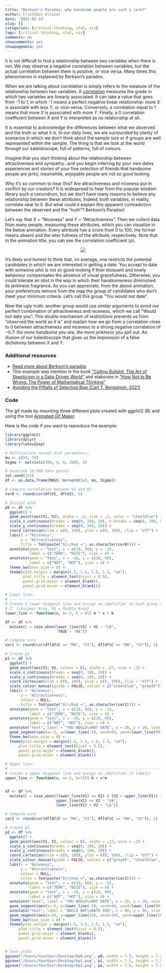 ```yaml
---
title: "Berkson's Paradox: why handsome people are such a jerk?"
author: Cristóbal Alcázar
date: '2021-02-14'
slug: []
categories: [critical-thinking, stat, viz]
tags: [critical-thinking, stat, viz]
comments: no
showcomments: yes
showpagemeta: yes
---
```



It is not difficult to find a relationship between two variables when there is not.
We may observe a negative correlation between variables, but the actual correlation
between them is positive, or vice versa. Many times this phenomenon is explained
by Berkson's paradox.

When we are talking about correlation is simply refers to the measure of the 
relationship between two variables. A [correlation](https://brilliant.org/wiki/correlation/)
measures the grade in which two variables are linearly associated. It can take a
value that goes from -1 to 1, in which -1 means a perfect negative linear
relationship: more $X$ is associate with less $Y$, or vice-versa. Conversely, a 
correlation equal to 1 means that more $X$ is associated with more $Y$. Finally, 
a 0 correlation coefficient between $X$ and $Y$ is interpreted as no relationship at all.

It is essential to acknowledge the differences between what we observed and the
truth or what it is. In our daily lives, we are surrounded by plenty of scenarios
in which we don't think about the sample size or if groups are well represented
within the sample. The thing is that we look at the world through 
our kaleidoscope, full of patterns, full of colours.

Imagine that you start thinking about the relationship between attractiveness and 
sympathy...and you begin inferring by your own dates experiences and stories of 
your fine selection of friends that handsome people are jerks; meanwhile,
enjoyable people are not so good looking. 

Why it's so common to hear this? Are attractiveness and niceness put in conflict 
by our creators? It is widespread to hear from the popular wisdom library such a 
conundrum, but we don't have many reasons to believe any relationship between
these attributes. Indeed, both variables, in reality, correlate near to 0. But
what could it explain this apparent contradiction between the observed and the
"truth"?  Berkson's Paradox!

Let's say that $X$ = "Niceness" and $Y$ = "Attractiveness". Then we collect data from
many people, measuring these attributes, which you can visualize in the below animation.
Every attribute has a score from 0 to 100; the former means absent and the later
fullness of the attribute, respectively. Note that in the animation title, you 
can see the correlation coefficient ($\rho$).

<!--
<center>
<img src="img/berksonParadox.gif" width="450" height="450"/>
</center>
-->


<center>
<img src="img/berksonParadox.gif"/>
</center>

It's likely and honest to think that, on average, one restricts the potential
candidates in which we are interested in getting a date. You accept to date with
someone who is not so good-looking if their eloquent and lovely behaviour
compensates the absence of visual gracefulness. Otherwise, you could tolerate an
idiot in the way in which their handsomeness diminished its jerkiness fragrance.
As you can appreciate, from the above animation, your preferences remove from the 
map the group of candidates who don't meet your minimum criteria. Let's call this 
group "You would not date".

Now the ugly truth: another group would use similar arguments to avoid our perfect
combination of attractiveness and niceness, which we call "Would not date you".
This double mechanism of restrictions prevents us from "observed the world as it
is" and explain how we go from a correlation close to 0 between attractiveness and
niceness to a strong negative correlation of −0.7: *the more handsome you are,
the more jerkiness you spit out*. An illusion of our kaleidoscope that gives us the
impression of a false dichotomy between $X$ and $Y$.




### Additional resources

- [Read more about Berkson's paradox](https://brilliant.org/wiki/berksons-paradox/){target="_blank"}
- This example was mention in the book ["Calling Bullshit, The Art of Skepticism in a Data-Driven World"](https://www.goodreads.com/book/show/48889983-calling-bullshit) and elaborate in ["How Not to Be Wrong: The Power of Mathematical Thinking"](https://www.goodreads.com/book/show/18693884-how-not-to-be-wrong?ac=1&from_search=true&qid=1QgwnLyEqF&rank=1)
- [Avoiding the Piftalls of Selection Bias (Carl T. Bergstrom, 2021)](https://www.youtube.com/watch?v=eSVg_DqPkNM){target="_blank"}


### Code

The gif made by mounting three different plots created with ggplot2 (R) and using
the tool [Animated Gif Maker](https://ezgif.com/maker).

Here is the code if you want to reproduce the example:

```r
library(ggplot2)
library(dplyr)
library(latex2exp)

# Multivariate normal dist parameters:
mu <- c(50, 50)
Sigma <- matrix(c(200, 4, 8, 200), 2)

# Generate 10.000 data points
set.seed(323)
df <- as.data.frame(MASS::mvrnorm(5e3, mu, Sigma))

# Compute correlation between V1 and V2
cor0 <- round(cor(df$V1, df$V2), 2)

# Initial plot
p0 <- df %>% 
  ggplot() +
  geom_point(aes(V1, V2), alpha = .3, size = .2, color = "steelblue") +
  scale_x_continuous(breaks = seq(0, 100, 20), n.breaks = seq(0, 100, 5)) +
  scale_y_continuous(breaks = seq(0, 100, 20)) +
  coord_cartesian(xlim = c(0, 100), ylim = c(0, 100), clip = "off") +  
  labs(x = "Niceness",
       y = "Attractiveness",
       title = TeX(paste("$\\rho$ =", as.character(cor0)))) +
  annotate(geom = "text", x = c(10, 90), y = -15,
           label = c("JERK", "NICE"), size = 4) +
  annotate(geom = "text", x = -10, y = c(10, 90),
           label = c("NOT", "HOT"), size = 4) +
  theme_bw(base_size = 8) +
  theme(plot.margin = margin(1.5, 1.5, 1.5, 1.5, "cm"),
        plot.title = element_text(hjust = 0.5),
        panel.grid.major = element_blank(),
        panel.grid.minor = element_blank())

# Lower line:
# ------------------------------------------------------------------------------
# Create a lower diagonal line and assign an identifier to each group (2 labels)
# C: {LA=Lower Area, MA = Middle Area}
lower_line <- function(x, m=-1, b = 85) m * x + b

df <- df %>% 
  mutate(C = case_when(lower_line(V1) < V2 ~ "LA",
                        TRUE ~ "MA")) 

# Compute cor1
cor1 <- round(cor(df[df$C == "MA", "V1"], df[df$C == "MA", "V2"]), 2)

# Create p1
p1 <- df %>% 
  ggplot() +
  geom_point(aes(V1, V2, colour = C), alpha = .27, size = .2) +
  scale_x_continuous(breaks = seq(0, 100, 20)) +
  scale_y_continuous(breaks = seq(0, 100, 20)) +
  coord_cartesian(xlim = c(0, 100), ylim = c(0, 100), clip = "off") +
  scale_colour_manual(guide = FALSE, values = c("steelblue", "grey45")) +
  labs(x = "Niceness",
       y = "Attractiveness",
       colour = NULL,
       title = TeX(paste("$\\rho$ =", as.character(cor1)))) +
  annotate(geom = "text", x = c(10, 90), y = -15,
           label = c("JERK", "NICE"), size = 4) +
  annotate(geom = "text", x = -10, y = c(10, 90),
           label = c("NOT", "HOT"), size = 4) +
  annotate("text", label = "YOU WOULD\nNOT DATE", x = 20, y = 20, size = 3.5) + 
  geom_segment(aes(x=-5, y=lower_line(-5), xend=90, yend=lower_line(90))) +
  theme_bw(base_size = 8) + 
  theme(plot.margin = margin(1.5, 1.5, 1.5, 1.5, "cm"),
      plot.title = element_text(hjust = 0.5),
      panel.grid.major = element_blank(),
      panel.grid.minor = element_blank())

# Upper line:
# ------------------------------------------------------------------------------
# Create a upper diagonal line and assign an identifier (3 labels)
upper_line <- function(x, m=-1, b=115) b + x*m


df <- df %>% 
  mutate(C = case_when((lower_line(V1) <= V2) & (V2 < upper_line(V1)) ~ "MA",
                       upper_line(V1) >= V2 ~ "UA",
                       lower_line(V1) < V2 ~ "LA"))

# Compute cor2
cor2 <- round(cor(df[df$C == "MA", "V1"], df[df$C == "MA", "V2"]), 2)

# Create p2
p2 <- df %>% 
  ggplot() +
  geom_point(aes(V1, V2, colour = C), alpha = .27, size = .2) +
  scale_x_continuous(breaks = seq(0, 100, 20)) +
  scale_y_continuous(breaks = seq(0, 100, 20)) +
  coord_cartesian(xlim = c(0, 100), ylim = c(0, 100), clip = "off") +
  scale_colour_manual(guide = FALSE, values = c("grey45", "steelblue", "grey45")) +
  labs(x = "Niceness",
       y = "Attractiveness",
       colour = NULL,
       title = TeX(paste("$\\rho$ =", as.character(cor2)))) +
  annotate(geom = "text", x = c(10, 90), y = -15,
           label = c("JERK", "NICE"), size = 4) +
  annotate(geom = "text", x = -10, y = c(10, 90),
           label = c("NOT", "HOT"), size = 4) +
  annotate("text", label = "YOU WOULD\nNOT DATE", x = 20, y = 20, size = 3.5) + 
  geom_segment(aes(x=-5, y=lower_line(-5), xend=90, yend=lower_line(90))) +
  annotate("text", label = "WOULD NOT\nDATE YOU", x = 80, y = 80, size = 3.5) + 
  geom_segment(aes(x=10, y=upper_line(10), xend=105, yend=upper_line(105))) +
  theme_bw(base_size = 8) +
  theme(plot.margin = margin(1.5, 1.5, 1.5, 1.5, "cm"),
      plot.title = element_text(hjust = 0.5),
      panel.grid.major = element_blank(),
      panel.grid.minor = element_blank())


# Save plots
ggsave("/Users/YourUser/Desktop/bp0.png", p0, width = 7.5, height = 7.5, dpi = "retina")
ggsave("/Users/YourUser/Desktop/bp1.png", p1, width = 7.5, height = 7.5, dpi = "retina")
ggsave("/Users/YourUser/Desktop/bp2.png", p2, width = 7.5, height = 7.5, dpi = "retina")
```


